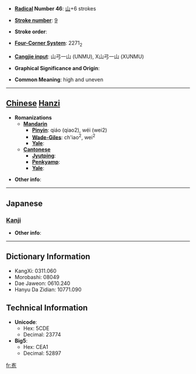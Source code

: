 * '''[[Wiktionary:Chinese radical index| Radical]] Number 46''': [[Wiktionary:Chinese radical index 山|山]]+6 strokes

* '''[[Wiktionary:Chinese total strokes index|Stroke number]]''': [[Wiktionary:Chinese total strokes index 9|9]]

* '''Stroke order''': 

* '''[[Wiktionary:Chinese four corner index|Four-Corner System]]''': 2271<sub>2</sub>

* '''[[Wiktionary:Chinese Cangjie index|Cangjie input]]''': 山弓一山 (UNMU), X山弓一山 (XUNMU)

* '''Graphical Significance and Origin''': 

* '''Common Meaning''': high and uneven

----

== [[Chinese]] [[Hanzi]] ==

* '''Romanizations'''
** '''[[Mandarin]]'''
*** '''[[Pinyin]]''': qiáo (qiao2), wéi (wei2)
*** '''[[Wade-Giles]]''': ch'iao<sup>2</sup>, wei<sup>2</sup>
*** '''[[Yale]]''': 
** '''[[Cantonese]]'''
*** '''[[Jyutping]]''':
*** '''[[Penkyamp]]''': 
*** '''[[Yale]]''': 

* '''Other info''': 

----

==Japanese==
===[[Kanji]]===
{{kanji|on readings=[[き]] (ki), [[ぐわい]] (guwai), [[げ]] (ge), [[ごつ]] (gotsu), [[ごち]] (gochi)|kun readings=}}

* '''Other info''':  

----

== Dictionary Information ==

* KangXi: 0311.060
* Morobashi: 08049
* Dae Jaweon: 0610.240
* Hanyu Da Zidian: 10771.090

== Technical Information ==

* '''Unicode''':
** Hex: 5CDE
** Decimal: 23774
* '''Big5''':
** Hex: CEA1
** Decimal: 52897

[[fr:峞]]
